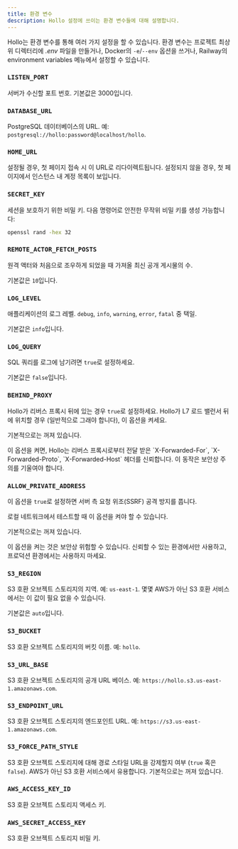 ```yaml
---
title: 환경 변수
description: Hollo 설정에 쓰이는 환경 변수들에 대해 설명합니다.
---
```



Hollo는 환경 변수를 통해 여러 가지 설정을 할 수 있습니다.
환경 변수는 프로젝트 최상위 디렉터리에 *.env* 파일을 만들거나,
Docker의 `-e`/`--env` 옵션을 쓰거나,
Railway의 environment variables 메뉴에서 설정할 수 있습니다.

### `LISTEN_PORT` <Badge text="선택" /> <Badge text="Railway에서는 안 쓰임" variant="tip" />

서버가 수신할 포트 번호. 기본값은 3000입니다.

### `DATABASE_URL` <Badge text="Railway에서는 안 쓰임" variant="tip" />

PostgreSQL 데이터베이스의 URL. 예: `postgresql://hollo:password@localhost/hollo`.

###  `HOME_URL` <Badge text="선택" />

설정될 경우, 첫 페이지 접속 시 이 URL로 리다이렉트됩니다. 설정되지 않을 경우,
첫 페이지에서 인스턴스 내 계정 목록이 보입니다.

### `SECRET_KEY` <Badge text="Railway에서는 안 쓰임" variant="tip" />

세션을 보호하기 위한 비밀 키.
다음 명령어로 안전한 무작위 비밀 키를 생성 가능합니다:

~~~~ sh frame="none"
openssl rand -hex 32
~~~~

### `REMOTE_ACTOR_FETCH_POSTS` <Badge text="선택" />

원격 액터와 처음으로 조우하게 되었을 때 가져올 최신 공개 게시물의 수.

기본값은 `10`입니다.

### `LOG_LEVEL` <Badge text="선택" />

애플리케이션의 로그 레벨.
`debug`, `info`, `warning`, `error`, `fatal` 중 택일.

기본값은 `info`입니다.

### `LOG_QUERY` <Badge text="선택" />

SQL 쿼리를 로그에 남기려면 `true`로 설정하세요.

기본값은 `false`입니다.

### `BEHIND_PROXY` <Badge text="선택" /> <Badge text="Railway에서는 안 쓰임" variant="tip" />

Hollo가 리버스 프록시 뒤에 있는 경우 `true`로 설정하세요.
Hollo가 L7 로드 밸런서 뒤에 위치할 경우 (일반적으로 그래야 합니다), 이 옵션을 켜세요.

기본적으로는 꺼져 있습니다.

<Aside>
  이 옵션을 켜면, Hollo는 리버스 프록시로부터 전달 받은 `X-Forwarded-For`,
  `X-Forwarded-Proto`, `X-Forwarded-Host` 헤더를 신뢰합니다.
  이 동작은 보안상 주의를 기울여야 합니다.
</Aside>

### `ALLOW_PRIVATE_ADDRESS` <Badge text="선택" />

이 옵션을 `true`로 설정하면 서버 측 요청 위조(SSRF) 공격 방지를 풉니다.

로컬 네트워크에서 테스트할 때 이 옵션을 켜야 할 수 있습니다.

기본적으로는 꺼져 있습니다.

<Aside>
  이 옵션을 켜는 것은 보안상 위험할 수 있습니다. 신뢰할 수 있는 환경에서만 사용하고,
  프로덕션 환경에서는 사용하지 마세요.
</Aside>

### `S3_REGION` <Badge text="선택" />

S3 호환 오브젝트 스토리지의 지역. 예: `us-east-1`.
몇몇 AWS가 아닌 S3 호환 서비스에서는 이 값이 필요 없을 수 있습니다.

기본값은 `auto`입니다.

### `S3_BUCKET`

S3 호환 오브젝트 스토리지의 버킷 이름. 예: `hollo`.

### `S3_URL_BASE`

S3 호환 오브젝트 스토리지의 공개 URL 베이스.
예: `https://hollo.s3.us-east-1.amazonaws.com`.

### `S3_ENDPOINT_URL`

S3 호환 오브젝트 스토리지의 엔드포인트 URL.
예: `https://s3.us-east-1.amazonaws.com`.

### `S3_FORCE_PATH_STYLE`

S3 호환 오브젝트 스토리지에 대해 경로 스타일 URL을 강제할지 여부 (`true` 혹은 `false`).
AWS가 아닌 S3 호환 서비스에서 유용합니다.
기본적으로는 꺼져 있습니다.

### `AWS_ACCESS_KEY_ID`

S3 호환 오브젝트 스토리지 액세스 키.

### `AWS_SECRET_ACCESS_KEY`

S3 호환 오브젝트 스토리지 비밀 키.
